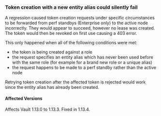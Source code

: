 ### Token creation with a new entity alias could silently fail

A regression caused token creation requests under specific circumstances to be
forwarded from perf standbys (Enterprise only) to the active node incorrectly.
They would appear to succeed, however no lease was created. The token would then
be revoked on first use causing a 403 error.

This only happened when all of the following conditions were met:
 - the token is being created against a role
 - the request specifies an entity alias which has never been used before with
   the same role (for example for a brand new role or a unique alias)
 - the request happens to be made to a perf standby rather than the active node

Retrying token creation after the affected token is rejected would work since
the entity alias has already been created.

#### Affected Versions

Affects Vault 1.13.0 to 1.13.3. Fixed in 1.13.4.
